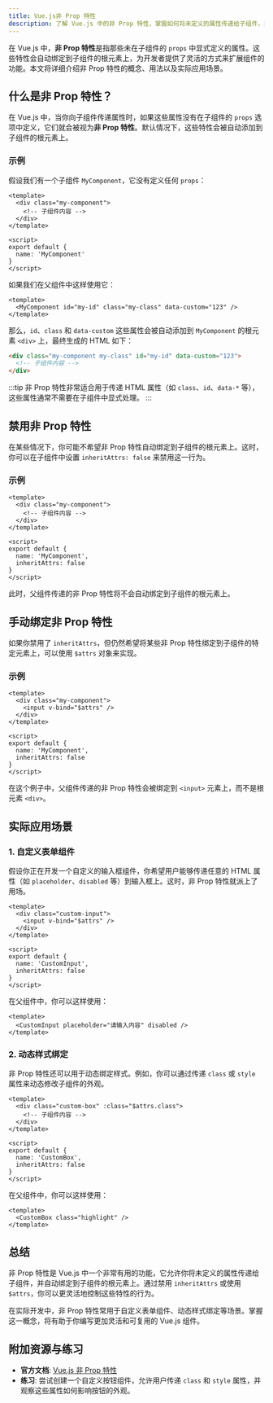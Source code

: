 ```yaml
---
title: Vue.js非 Prop 特性
description: 了解 Vue.js 中的非 Prop 特性，掌握如何将未定义的属性传递给子组件，并探索其实际应用场景。
---
```


在 Vue.js 中，**非 Prop 特性**是指那些未在子组件的 `props` 中显式定义的属性。这些特性会自动绑定到子组件的根元素上，为开发者提供了灵活的方式来扩展组件的功能。本文将详细介绍非 Prop 特性的概念、用法以及实际应用场景。

## 什么是非 Prop 特性？

在 Vue.js 中，当你向子组件传递属性时，如果这些属性没有在子组件的 `props` 选项中定义，它们就会被视为**非 Prop 特性**。默认情况下，这些特性会被自动添加到子组件的根元素上。

### 示例

假设我们有一个子组件 `MyComponent`，它没有定义任何 `props`：

```vue
<template>
  <div class="my-component">
    <!-- 子组件内容 -->
  </div>
</template>

<script>
export default {
  name: 'MyComponent'
}
</script>
```

如果我们在父组件中这样使用它：

```vue
<template>
  <MyComponent id="my-id" class="my-class" data-custom="123" />
</template>
```

那么，`id`、`class` 和 `data-custom` 这些属性会被自动添加到 `MyComponent` 的根元素 `<div>` 上，最终生成的 HTML 如下：

```html
<div class="my-component my-class" id="my-id" data-custom="123">
  <!-- 子组件内容 -->
</div>
```

:::tip
非 Prop 特性非常适合用于传递 HTML 属性（如 `class`、`id`、`data-*` 等），这些属性通常不需要在子组件中显式处理。
:::

## 禁用非 Prop 特性

在某些情况下，你可能不希望非 Prop 特性自动绑定到子组件的根元素上。这时，你可以在子组件中设置 `inheritAttrs: false` 来禁用这一行为。

### 示例

```vue
<template>
  <div class="my-component">
    <!-- 子组件内容 -->
  </div>
</template>

<script>
export default {
  name: 'MyComponent',
  inheritAttrs: false
}
</script>
```

此时，父组件传递的非 Prop 特性将不会自动绑定到子组件的根元素上。

## 手动绑定非 Prop 特性

如果你禁用了 `inheritAttrs`，但仍然希望将某些非 Prop 特性绑定到子组件的特定元素上，可以使用 `$attrs` 对象来实现。

### 示例

```vue
<template>
  <div class="my-component">
    <input v-bind="$attrs" />
  </div>
</template>

<script>
export default {
  name: 'MyComponent',
  inheritAttrs: false
}
</script>
```

在这个例子中，父组件传递的非 Prop 特性会被绑定到 `<input>` 元素上，而不是根元素 `<div>`。

## 实际应用场景

### 1. 自定义表单组件

假设你正在开发一个自定义的输入框组件，你希望用户能够传递任意的 HTML 属性（如 `placeholder`、`disabled` 等）到输入框上。这时，非 Prop 特性就派上了用场。

```vue
<template>
  <div class="custom-input">
    <input v-bind="$attrs" />
  </div>
</template>

<script>
export default {
  name: 'CustomInput',
  inheritAttrs: false
}
</script>
```

在父组件中，你可以这样使用：

```vue
<template>
  <CustomInput placeholder="请输入内容" disabled />
</template>
```

### 2. 动态样式绑定

非 Prop 特性还可以用于动态绑定样式。例如，你可以通过传递 `class` 或 `style` 属性来动态修改子组件的外观。

```vue
<template>
  <div class="custom-box" :class="$attrs.class">
    <!-- 子组件内容 -->
  </div>
</template>

<script>
export default {
  name: 'CustomBox',
  inheritAttrs: false
}
</script>
```

在父组件中，你可以这样使用：

```vue
<template>
  <CustomBox class="highlight" />
</template>
```

## 总结

非 Prop 特性是 Vue.js 中一个非常有用的功能，它允许你将未定义的属性传递给子组件，并自动绑定到子组件的根元素上。通过禁用 `inheritAttrs` 或使用 `$attrs`，你可以更灵活地控制这些特性的行为。

在实际开发中，非 Prop 特性常用于自定义表单组件、动态样式绑定等场景。掌握这一概念，将有助于你编写更加灵活和可复用的 Vue.js 组件。

## 附加资源与练习

- **官方文档**: [Vue.js 非 Prop 特性](https://vuejs.org/guide/components/attrs.html)
- **练习**: 尝试创建一个自定义按钮组件，允许用户传递 `class` 和 `style` 属性，并观察这些属性如何影响按钮的外观。